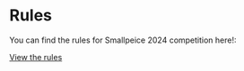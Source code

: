 # Rules

You can find the rules for Smallpeice 2024 competition here!:

[View the rules](https://sourcebots.github.io/smallpeice-rules/)
